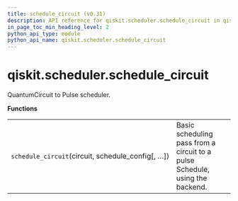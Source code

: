 ```yaml
---
title: schedule_circuit (v0.31)
description: API reference for qiskit.scheduler.schedule_circuit in qiskit v0.31
in_page_toc_min_heading_level: 2
python_api_type: module
python_api_name: qiskit.scheduler.schedule_circuit
---
```


<span id="module-qiskit.scheduler.schedule_circuit" />

<span id="qiskit-scheduler-schedule-circuit" />

# qiskit.scheduler.schedule\_circuit

QuantumCircuit to Pulse scheduler.

**Functions**

|                                                     |                                                                              |
| --------------------------------------------------- | ---------------------------------------------------------------------------- |
| `schedule_circuit`(circuit, schedule\_config\[, …]) | Basic scheduling pass from a circuit to a pulse Schedule, using the backend. |

